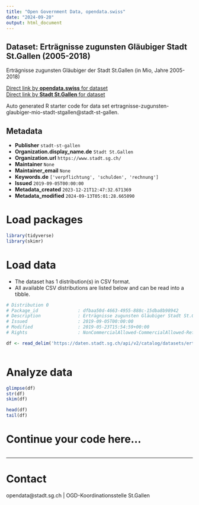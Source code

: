 ```yaml
---
title: "Open Government Data, opendata.swiss"
date: "2024-09-20"
output: html_document
---
```


## Dataset: Erträgnisse zugunsten Gläubiger Stadt St.Gallen (2005-2018)

Erträgnisse zugunsten Gläubiger der Stadt St.Gallen (in Mio, Jahre 2005-2018)

[Direct link by **opendata.swiss** for dataset](https://opendata.swiss/de/dataset/ertragnisse-zugunsten-glaubiger-stadt-st-gallen-2005-2018)<br>
[Direct link by **Stadt St.Gallen** for dataset](https://daten.stadt.sg.ch/explore/dataset/ertragnisse-zugunsten-glaubiger-mio-stadt-stgallen/)

Auto generated R starter code for data set ertragnisse-zugunsten-glaubiger-mio-stadt-stgallen@stadt-st-gallen.

## Metadata

- **Publisher** `stadt-st-gallen`
- **Organization.display_name.de** `Stadt St.Gallen`
- **Organization.url** `https://www.stadt.sg.ch/`
- **Maintainer** `None`
- **Maintainer_email** `None`
- **Keywords.de** `['verpflichtung', 'schulden', 'rechnung']`
- **Issued** `2019-09-05T00:00:00`
- **Metadata_created** `2023-12-21T12:47:32.671369`
- **Metadata_modified** `2024-09-13T05:01:28.665090`


# Load packages

```r

library(tidyverse)
library(skimr)

```

# Load data

-   The dataset has 1 distribution(s) in CSV format.
-   All available CSV distributions are listed below and can be read into a tibble.

```r

# Distribution 0
# Package_id               : dfbaa50d-4663-4955-888c-15dba8b98942
# Description              : Erträgnisse zugunsten Gläubiger Stadt St.Gallen (2005-2018) (csv)
# Issued                   : 2019-09-05T00:00:00
# Modified                 : 2019-05-23T15:54:59+00:00
# Rights                   : NonCommercialAllowed-CommercialAllowed-ReferenceRequired

df <- read_delim('https://daten.stadt.sg.ch/api/v2/catalog/datasets/ertragnisse-zugunsten-glaubiger-mio-stadt-stgallen/exports/csv?use_labels=true')



```

# Analyze data

```r

glimpse(df)
str(df)
skim(df)

head(df)
tail(df)

```

# Continue your code here...

```r

```

------------------------------------------------------------------------

# Contact

opendata@stadt.sg.ch | OGD-Koordinationsstelle St.Gallen
